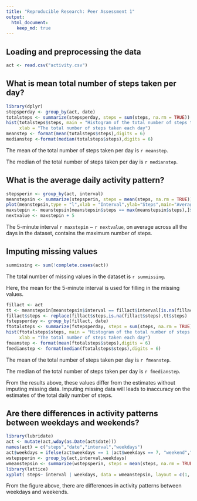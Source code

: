 ```yaml
---
title: "Reproducible Research: Peer Assessment 1"
output: 
  html_document:
    keep_md: true
---
```



## Loading and preprocessing the data
```r
act <- read.csv("activity.csv")
```

## What is mean total number of steps taken per day?
```r
library(dplyr)
stepsperday <- group_by(act, date)
totalsteps <- summarize(stepsperday, steps = sum(steps, na.rm = TRUE))
hist(totalsteps$steps, main = "Histogram of the total number of steps taken each day", 
     xlab = "The total number of steps taken each day")
meanstep <- format(mean(totalsteps$steps),digits = 6)
medianstep <-format(median(totalsteps$steps),digits = 6)
```
The mean of the total number of steps taken per day is `r meanstep`.

The median of the total number of steps taken per day is `r medianstep`.

## What is the average daily activity pattern?
```r
stepsperin <- group_by(act, interval)
meanstepsin <- summarize(stepsperin, steps = mean(steps, na.rm = TRUE))
plot(meanstepsin,type = "l",xlab = "Interval",ylab="Steps",main="Average daily activity pattern")
maxstepin <- meanstepsin[meanstepsin$steps == max(meanstepsin$steps),]$interval
nextvalue <- maxstepin + 5
```
The 5-minute interval `r maxstepin` ~ `r nextvalue`, on average across all the days in the dataset, contains the maximum number of steps.

## Imputing missing values
```r
summissing <- sum(!complete.cases(act))
```
The total number of missing values in the dataset is `r summissing`.

Here, the mean for the 5-minute interval is used for filling in the missing values.
```r
fillact <- act
tt <- meanstepsin[meanstepsin$interval == fillact$interval[is.na(fillact$steps)],]
fillact$steps <- replace(fillact$steps,is.na(fillact$steps),tt$steps)
fstepsperday <- group_by(fillact, date)
ftotalsteps <- summarize(fstepsperday, steps = sum(steps, na.rm = TRUE))
hist(ftotalsteps$steps, main = "Histogram of the total number of steps with imputed missing values", 
     xlab = "The total number of steps taken each day")
fmeanstep <- format(mean(ftotalsteps$steps),digits = 6)
fmedianstep <- format(median(ftotalsteps$steps),digits = 6)
```
The mean of the total number of steps taken per day is `r fmeanstep`.

The median of the total number of steps taken per day is `r fmedianstep`.

From the results above, these values differ from the estimates without imputing missing data. Imputing missing data will leads to inaccuracy on the estimates of the total daily number of steps.


## Are there differences in activity patterns between weekdays and weekends?
```r
library(lubridate)
act <- mutate(act,wday(as.Date(act$date)))
names(act) = c("steps","date","interval","weekdays")
act$weekdays = ifelse(act$weekdays == 1 |act$weekdays == 7, "weekend","weekday")
wstepsperin <- group_by(act,interval,weekdays)
wmeanstepsin <- summarize(wstepsperin, steps = mean(steps, na.rm = TRUE))
library(lattice)
xyplot( steps~ interval | weekdays, data = wmeanstepsin, layout = c(1, 2),type="l", main = "Activity patterns between weekdays and weekends",xlab = "Interval", ylab = "Number of steps")
```

From the figure above, there are differences in activity patterns between weekdays and weekends.